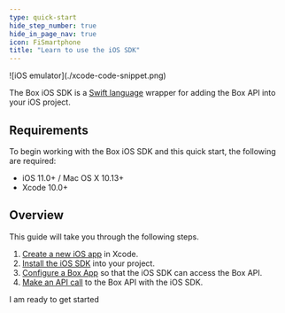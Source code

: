 ```yaml
---
type: quick-start
hide_step_number: true
hide_in_page_nav: true
icon: FiSmartphone
title: "Learn to use the iOS SDK"
---
```

<ImageFrame center>
  ![iOS emulator](./xcode-code-snippet.png)
</ImageFrame>

The Box iOS SDK is a [Swift language](https://developer.apple.com/swift/)
wrapper for adding the Box API into your iOS project.

## Requirements

To begin working with the Box iOS SDK and this quick start, the following are
required:

* iOS 11.0+ / Mac OS X 10.13+
* Xcode 10.0+

## Overview

This guide will take you through the following steps.

1. [Create a new iOS app](g://mobile/ios/quick-start/create-ios-app) in Xcode.
2. [Install the iOS SDK](g://mobile/ios/quick-start/install-ios-sdk) into your project.
3. [Configure a Box App](g://mobile/ios/quick-start/configure-box-app) so that the iOS SDK can access the Box API.
4. [Make an API call](g://mobile/ios/quick-start/make-api-call) to the Box API with the iOS SDK.

<Next>
  I am ready to get started
</Next>